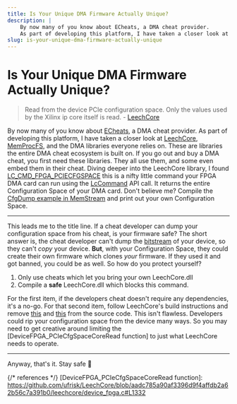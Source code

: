 ```yaml
---
title: Is Your Unique DMA Firmware Actually Unique?
description: |
    By now many of you know about ECheats, a DMA cheat provider.
    As part of developing this platform, I have taken a closer look at LeechCore...
slug: is-your-unique-dma-firmware-actually-unique
---
```


# Is Your Unique DMA Firmware Actually Unique?

> Read from the device PCIe configuration space.
> Only the values used by the Xilinx ip core itself is read. - [LeechCore](https://github.com/ufrisk/LeechCore/blob/aadc785a90af3396d9f4affdb2a62b56c7a391b0/leechcore/device_fpga.c#L1332C6-L1332C37)

By now many of you know about [ECheats](https://echeats.io), a DMA cheat provider.
As part of developing this platform,
I have taken a closer look at [LeechCore](https://github.com/ufrisk/LeechCore/tree/master),
[MemProcFS](https://github.com/ufrisk/MemProcFS), and the DMA libraries everyone relies on.
These are libraries the entire DMA cheat ecosystem is built on.
If you go out and buy a DMA cheat, you first need these libraries.
They all use them, and some even embed them in their cheat.
Diving deeper into the LeechCore library, I found [LC_CMD_FPGA_PCIECFGSPACE](https://github.com/ufrisk/LeechCore/blob/aadc785a90af3396d9f4affdb2a62b56c7a391b0/leechcore/leechcore.h#L423) this is a nifty little command your FPGA DMA card can run using the [LcCommand](https://github.com/ufrisk/LeechCore/blob/aadc785a90af3396d9f4affdb2a62b56c7a391b0/leechcore/leechcore.h#L365) API call.
It returns the entire Configuration Space of your DMA card.
Don't believe me? Compile the [CfgDump example in MemStream](https://github.com/KeganHollern/MemStream/tree/main/example/cfgdump) and print out your own Configuration Space.

---

This leads me to the title line.
If a cheat developer can dump your configuration space from his cheat, is your firmware safe? The short answer is, the cheat developer can't dump the [bitstream](http://lastweek.io/fpga/bitstream/) of your device, so they can't _copy_ your device.
**But**, with your Configuration Space, they could create their own firmware which clones _your_ firmware.
If they used it and got banned, you could be as well.
So how do you protect yourself?

1. Only use cheats which let you bring your own LeechCore.dll
2. Compile a **safe** LeechCore.dll which blocks this command.

For the first item, if the developers cheat doesn't require any dependencies, it's a no-go.
For that second item, follow LeechCore's build instructions and remove [this](https://github.com/ufrisk/LeechCore/blob/aadc785a90af3396d9f4affdb2a62b56c7a391b0/leechcore/device_fpga.c#L3436) and [this](https://github.com/ufrisk/LeechCore/blob/aadc785a90af3396d9f4affdb2a62b56c7a391b0/leechcore/device_fpga.c#L3286C14-L3286C38) from the source code.
This isn't flawless.
Developers could rip your configuration space from the device many ways.
So you may need to get creative around limiting the [DeviceFPGA_PCIeCfgSpaceCoreRead function] to just what LeechCore needs to operate.

---

Anyway, that's it.
Stay safe 🙂

{/* references */}
[DeviceFPGA_PCIeCfgSpaceCoreRead function]: https://github.com/ufrisk/LeechCore/blob/aadc785a90af3396d9f4affdb2a62b56c7a391b0/leechcore/device_fpga.c#L1332